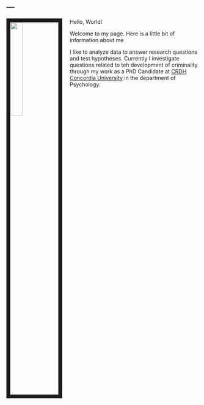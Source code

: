 ---
---
<img src="Portrait_sunglasses.jpg" style="width:25%; border:10px solid; margin-right: 20px" align="left">

Hello, World!

Welcome to my page. Here is a little bit of information about me

I like to analyze data to answer research questions and test hypotheses. Currently I investigate questions related to teh development of criminality through my work as a PhD Candidate at [CRDH Concordia University](http://crdh.concordia.ca/homee.html) in the department of Psychology. 



